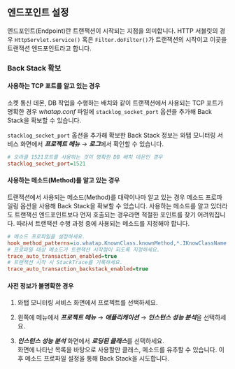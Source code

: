 ## 엔드포인트 설정

엔드포인트(Endpoint)란 트랜잭션이 시작되는 지점을 의미합니다. HTTP 서블릿의 경우 `HttpServlet.service()` 혹은 `Filter.doFilter()`가 트랜잭션의 시작이고 이곳을 트랜잭션 엔드포인트라고 합니다.

### Back Stack 확보

#### 사용하는 TCP 포트를 알고 있는 경우

소켓 통신 데몬, DB 작업을 수행하는 배치와 같이 트랜잭션에서 사용되는 TCP 포트가 명확한 경우 *whatap.conf* 파일에 `stacklog_socket_port` 옵션을 추가해 Back Stack을 확보할 수 있습니다.

`stacklog_socket_port` 옵션을 추가해 확보한 Back Stack 정보는 와탭 모니터링 서비스 화면에서 ***프로젝트 메뉴*** → ***로그***에서 확인할 수 있습니다.

```ini title='whatap.conf'
# 오라클 1521포트를 사용하는 것이 명확한 DB 배치 데몬인 경우
stacklog_socket_port=1521
```

#### 사용하는 메소드(Method)를 알고 있는 경우

트랜잭션에서 사용되는 메소드(Method)를 대략이나마 알고 있는 경우 메소드 프로파일링 옵션을 사용해 Back Stack을 확보할 수 있습니다. 사용하는 메소드를 알고 있더라도 트랜잭션 엔드포인트보다 먼저 호출되는 경우라면 적절한 포인트를 찾기 어려워집니다. 따라서 트랜잭션 수행 과정 중에 사용되는 메소드를 지정해야 합니다.

```ini title='whatap.conf'
# 메소드 프로파일을 설정하세요.
hook_method_patterns=io.whatap.KnownClass.knownMethod,*.IKnowClassName.*
# 프로파일 대상 메소드가 트랜잭션 시작점이 되도록 지정하세요.
trace_auto_transaction_enabled=true
# 트랜잭션 시작 시 StackTrace를 기록하세요.
trace_auto_transaction_backstack_enabled=true
```

#### 사전 정보가 불명확한 경우

1. 와탭 모니터링 서비스 화면에서 프로젝트를 선택하세요.

1. 왼쪽에 메뉴에서 ***프로젝트 메뉴*** → ***애플리케이션*** → ***인스턴스 성능 분석***을 선택하세요.

1. ***인스턴스 성능 분석*** 화면에서 ***로딩된 클래스***를 선택하세요.  
    화면에 나타난 목록을 바탕으로 사용할만 클래스, 메소드를 유추할 수 있습니다. 이후 메소드 프로파일 설정을 통해 Back Stack을 시도합니다.

